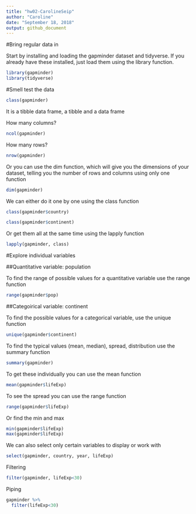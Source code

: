 ```yaml
---
title: "hw02-CarolineSeip"
author: "Caroline"
date: "September 18, 2018"
output: github_document
---
```


#Bring regular data in

Start by installing and loading the gapminder dataset and tidyverse. If you already have these installed, just load them using the library function.
```r
library(gapminder)
library(tidyverse)
```

#Smell test the data

```r
class(gapminder)
```
It is a tibble data frame, a tibble and a data frame

How many columns?
```r
ncol(gapminder)
```

How many rows?
```r
nrow(gapminder)
```

Or you can use the dim function, which will give you the dimensions of your dataset, telling you the number of rows and columns using only one function
```r
dim(gapminder)
```

We can either do it one by one using the class function

```r
class(gapminder$country)
```
```r
class(gapminder$continent)
```


Or get them all at the same time using the lapply function
```r
lapply(gapminder, class)
```

#Explore individual variables

##Quantitative variable: population

To find the range of possible values for a quantitative variable use the range function
```r
range(gapminder$pop)
```

##Categoirical variable: continent

To find the possible values for a categorical variable, use the unique function
```r
unique(gapminder$continent)
```

To find the typical values (mean, median), spread, distribution use the summary function
```r
summary(gapminder)
```

To get these individually you can use the mean function
```r
mean(gapminder$lifeExp)
```

To see the spread you can use the range function
```r
range(gapminder$lifeExp)
```

Or find the min and max
```r
min(gapminder$lifeExp)
max(gapminder$lifeExp)
```

We can also select only certain variables to display or work with
```r
select(gapminder, country, year, lifeExp)
```

Filtering
```r
filter(gapminder, lifeExp<30)
```

Piping
```r
gapminder %>%
  filter(lifeExp<30)
```

